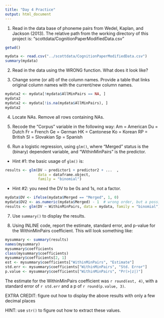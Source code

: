```yaml
---
title: "Day 4 Practice"
output: html_document
---
```


1. Read in the data base of phoneme pairs from Wedel, Kaplan, and Jackson (2013).  The relative path from the working directory of this project is: "scottdata/CognitionPaperModifiedData.csv"

```r
getwd()
```


```r
mydata <- read.csv("../scottdata/CognitionPaperModifiedData.csv")
summary(mydata)
```


2. Read in the data using the WRONG function.  What does it look like?

3. Change some (or all) of the column names.  Provide a table that links original column names with the current/new column names.

```r
mydata2 <- mydata[!mydata$AllMinPairs == NA, ]
mydata2
mydata2 <- mydata[!is.na(mydata$AllMinPairs), ]
mydata2

```

4. Locate NAs.  Remove all rows containing NAs.



5. Recode the "Corpus" variable in the following way:
Am = American
Du = Dutch
Fr = French
Ge = German
HK = Cantonese
Ko = Korean
RP = British
Sl = Slovakian
Sp = Spanish

6. Run a logistic regression, using `glm()`, where "Merged" status is the (binary) dependent variable, and "WithinMinPairs" is the predictor.
  - Hint #1: the basic usage of `glm()` is:
```r
results <- glm(DV ~ predictor1 + predictor2 + ...  , 
               data = dataframe.object,
               family = "binomial")
```
  - Hint #2: you need the DV to be 0s and 1s, not a factor.
  
```r
mydata$DV <- ifelse(mydata$Merged == "Merged", 1, 0)
mydata$DV2 <- as.numeric(mydata$Merged) - 1  # wrong order, but a possibility
results <- glm(DV ~ WithinMinPairs, data = mydata, family = "binomial")


```

  
7. Use `summary()` to display the results.

8. Using INLINE code, report the estimate, standard error, and p-value for the WithinMinPairs coefficient.  This will look something like:

```r
mysummary <- summary(results)
names(mysummary)
mysummary$coefficients
class(mysummary$coefficients)
mysummary$coefficients[2, 1]
est <- mysummary$coefficients["WithinMinPairs", "Estimate"]
std.err <- mysummary$coefficients["WithinMinPairs", "Std. Error"]
p.value <- mysummary$coefficients["WithinMinPairs", "Pr(>|z|)"]

```

The estimate for the WithinMinPairs coefficient was `r round(est, 4)`, with a standard error of `r std.err` and a p of `r round(p.value, 3)`.

EXTRA CREDIT: figure out how to display the above results with only a few decimal places

HINT: use `str()` to figure out how to extract these values.

